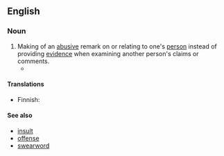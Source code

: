 ==English==
{{wikipedia}}

===Noun===
{{en-noun|head=[[personal]] [[attack]]}}

# Making of an [[abusive]] remark on or relating to one's [[person]] instead of providing [[evidence]] when examining another person's claims or comments.
#* {{quote-book|year=1989|author=Douglas N. Walton|title=Informal Logic|url=http://books.google.com/books?id=kswimguc5uYC|passage=Basically, it is a '''personal attack''' on an arguer that brings the individuals's personal circumstances, trustworthiness, or character into question.}}

====Translations====
{{trans-top|making an abusive remark}}
* Finnish: {{t|fi|[[henkilökohtainen]] [[hyökkäys]]}}
{{trans-mid}}
{{trans-bottom}}

====See also====
* [[insult]]
* [[offense]]
* [[swearword]]